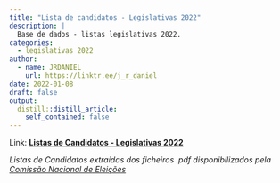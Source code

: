 ```yaml
---
title: "Lista de candidatos - Legislativas 2022"
description: |
  Base de dados - listas legislativas 2022.
categories:
  - legislativas 2022
author:
  - name: JRDANIEL
    url: https://linktr.ee/j_r_daniel
date: 2022-01-08
draft: false
output:
  distill::distill_article:
    self_contained: false
---
```



Link: [**Listas de Candidatos - Legislativas 2022**](https://jrdaniel.shinyapps.io/listas_legislativas2022)


*Listas de Candidatos extraídas dos ficheiros .pdf disponibilizados pela [Comissão Nacional de Eleições](https://www.cne.pt/content/eleicoes-para-assembleia-da-republica-2022)*
